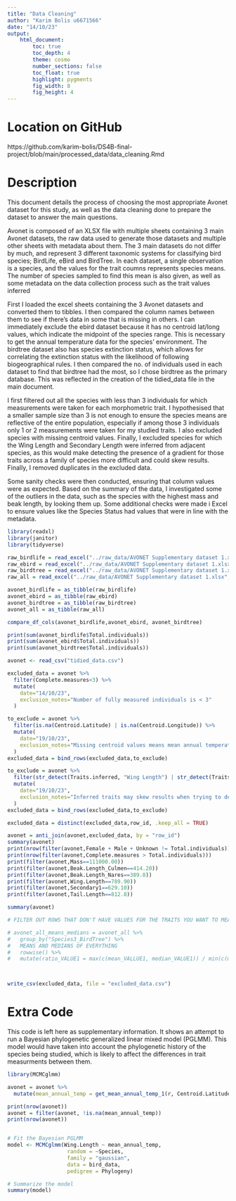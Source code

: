 ```yaml
---
title: "Data Cleaning"
author: "Karim Bolis u6671566"
date: "14/10/23"
output:  
    html_document:
        toc: true
        toc_depth: 4
        theme: cosmo
        number_sections: false
        toc_float: true
        highlight: pygments
        fig_width: 8
        fig_height: 4
---
```


# Location on GitHub

https://github.com/karim-bolis/DS4B-final-project/blob/main/processed_data/data_cleaning.Rmd

# Description

This document details the process of choosing the most appropriate Avonet dataset for this study, as well as the data cleaning done to prepare the dataset to answer the main questions.

Avonet is composed of an XLSX file with multiple sheets containing 3 main Avonet datasets, the raw data used to generate those datasets and multiple other sheets with metadata about them. The 3 main datasets do not differ by much, and represent 3 different taxonomic systems for classifying bird species; BirdLife, eBird and BirdTree. In each dataset, a single observation is a species, and the values for the trait coumns represents species means. The number of species sampled to find this mean is also given, as well as some metadata on the data collection process such as the trait values inferred

First I loaded the excel sheets containing the 3 Avonet datasets and converted them to tibbles. I then compared the column names between them to see if there's data in some that is missing in others. I can immediately exclude the ebird dataset because it has no centroid lat/long values, which indicate the midpoint of the species range. This is necessary to get the annual temperature data for the species' environment. The birdtree dataset also has species extinction status, which allows for correlating the extinction status with the likelihood of following biogeographical rules. I then compared the no. of individuals used in each dataset to find that birdtree had the most, so I chose birdtree as the primary database. This was reflected in the creation of the tidied_data file in the main document.

I first filtered out all the species with less than 3 individuals for which measurements were taken for each morphometric trait. I hypothesised that a smaller sample size than 3 is not enough to ensure the species means are reflective of the entire population, especially if among those 3 individuals only 1 or 2 measurements were taken for my studied traits. I also excluded species with missing centroid values. Finally, I excluded species for which the Wing Length and Secondary Length were inferred from adjacent species, as this would make detecting the presence of a gradient for those traits across a family of species more difficult and could skew results. Finally, I removed duplicates in the excluded data.

Some sanity checks were then conducted, ensuring that column values were as expected. Based on the summary of the data, I investigated some of the outliers in the data, such as the species with the highest mass and beak length, by looking them up. Some additional checks were made i Excel to ensure values like the Species Status had values that were in line with the metadata.



```r
library(readxl)
library(janitor)
library(tidyverse)

raw_birdlife = read_excel("../raw_data/AVONET Supplementary dataset 1.xlsx", sheet=2)
raw_ebird = read_excel("../raw_data/AVONET Supplementary dataset 1.xlsx", sheet=3)
raw_birdtree = read_excel("../raw_data/AVONET Supplementary dataset 1.xlsx", sheet=4)
raw_all = read_excel("../raw_data/AVONET Supplementary dataset 1.xlsx", sheet=6)

avonet_birdlife = as_tibble(raw_birdlife)
avonet_ebird = as_tibble(raw_ebird)
avonet_birdtree = as_tibble(raw_birdtree)
avonet_all = as_tibble(raw_all)

compare_df_cols(avonet_birdlife,avonet_ebird, avonet_birdtree)

print(sum(avonet_birdlife$Total.individuals))
print(sum(avonet_ebird$Total.individuals))
print(sum(avonet_birdtree$Total.individuals))

avonet <- read_csv("tidied_data.csv")

excluded_data = avonet %>%
  filter(Complete.measures<3) %>%
  mutate(
    date="14/10/23",
    exclusion_notes="Number of fully measured individuals is < 3"
  )

to_exclude = avonet %>%
  filter(is.na(Centroid.Latitude) | is.na(Centroid.Longitude)) %>%
  mutate(
    date="19/10/23",
    exclusion_notes="Missing centroid values means mean annual temperature cannot be found for species"
  )
excluded_data = bind_rows(excluded_data,to_exclude)

to_exclude = avonet %>%
  filter(str_detect(Traits.inferred, "Wing Length") | str_detect(Traits.inferred, "Secondary1")) %>%
  mutate(
    date="19/10/23",
    exclusion_notes="Inferred traits may skew results when trying to detect patterns across adjacent species"
  )
excluded_data = bind_rows(excluded_data,to_exclude)

excluded_data = distinct(excluded_data,row_id, .keep_all = TRUE)

avonet = anti_join(avonet,excluded_data, by = "row_id")
summary(avonet)
print(nrow(filter(avonet,Female + Male + Unknown != Total.individuals)))
print(nrow(filter(avonet,Complete.measures > Total.individuals)))
print(filter(avonet,Mass==111000.00))
print(filter(avonet,Beak.Length_Culmen==414.20))
print(filter(avonet,Beak.Length_Nares==389.8))
print(filter(avonet,Wing.Length==789.90))
print(filter(avonet,Secondary1==629.10))
print(filter(avonet,Tail.Length==812.8))

summary(avonet)

# FILTER OUT ROWS THAT DON'T HAVE VALUES FOR THE TRAITS YOU WANT TO MEASURE

# avonet_all_means_medians = avonet_all %>%
#   group_by("Species3_BirdTree") %>%
#   MEANS AND MEDIANS OF EVERYTHING
#   rowwise() %>%
#   mutate(ratio_VALUE1 = max(c(mean_VALLUE1, median_VALUE1)) / min(c(mean_VALUE1, median_VALUE1)) )



write_csv(excluded_data, file = "excluded_data.csv")


```



# Extra Code

This code is left here as supplementary information. It shows an attempt to run a Bayesian phylogenetic generalized linear mixed model (PGLMM). This model would have taken into account the phylogenetic history of the species being studied, which is likely to affect the differences in trait measurments between them.
```r
library(MCMCglmm)

avonet = avonet %>%
  mutate(mean_annual_temp = get_mean_annual_temp_1(r, Centroid.Latitude, Centroid.Longitude))

print(nrow(avonet))
avonet = filter(avonet, !is.na(mean_annual_temp))
print(nrow(avonet))


# Fit the Bayesian PGLMM
model <- MCMCglmm(Wing.Length ~ mean_annual_temp,
                   random = ~Species,
                   family = "gaussian",
                   data = bird_data,
                   pedigree = Phylogeny)

# Summarize the model
summary(model)


```

